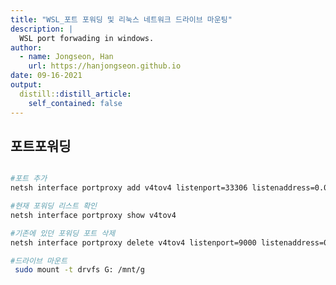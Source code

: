 ```yaml
---
title: "WSL_포트 포워딩 및 리눅스 네트워크 드라이브 마운팅"
description: |
  WSL port forwading in windows.
author:
  - name: Jongseon, Han
    url: https://hanjongseon.github.io
date: 09-16-2021
output:
  distill::distill_article:
    self_contained: false
---
```




<h2> 포트포워딩 </h2>


```bash

#포트 추가
netsh interface portproxy add v4tov4 listenport=33306 listenaddress=0.0.0.0 connectport=3306 connectaddress=110.110.110.110

#현재 포워딩 리스트 확인
netsh interface portproxy show v4tov4

#기존에 있던 포워딩 포트 삭제
netsh interface portproxy delete v4tov4 listenport=9000 listenaddress=0.0.0.0

#드라이브 마운트
 sudo mount -t drvfs G: /mnt/g
 
```


<script async src="https://pagead2.googlesyndication.com/pagead/js/adsbygoogle.js?client=ca-pub-3735692789004532"
     crossorigin="anonymous"></script>
     
     